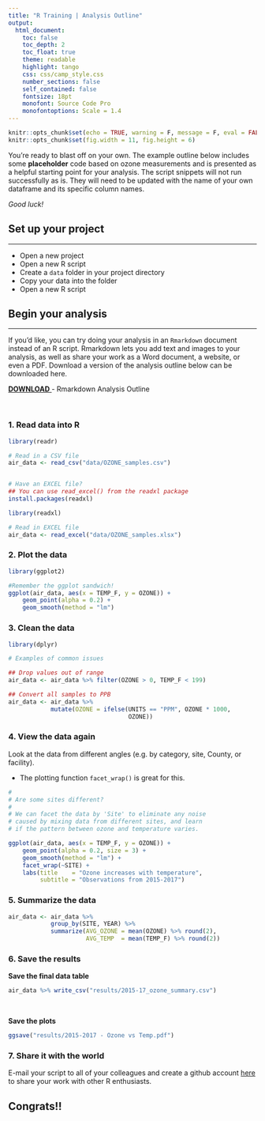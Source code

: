 ```yaml
---
title: "R Training | Analysis Outline"
output: 
  html_document:
    toc: false
    toc_depth: 2
    toc_float: true
    theme: readable
    highlight: tango
    css: css/camp_style.css
    number_sections: false
    self_contained: false
    fontsize: 18pt
    monofont: Source Code Pro
    monofontoptions: Scale = 1.4
---
```


```r
knitr::opts_chunk$set(echo = TRUE, warning = F, message = F, eval = FALSE)
knitr::opts_chunk$set(fig.width = 11, fig.height = 6) 
```


You're ready to blast off on your own. The example outline below includes some __placeholder__ code based on ozone measurements and is presented as a helpful starting point for your analysis. The script snippets will not run successfully as is. They will need to be updated with the name of your own dataframe and its specific column names.

_Good luck!_

## Set up your project
<hr>

- Open a new project
- Open a new R script
- Create a `data` folder in your project directory 
- Copy your data into the folder
- Open a new R script

## Begin your analysis
<hr>

If you'd like, you can try doing your analysis in an `Rmarkdown` document instead of an R script. Rmarkdown lets you add text and images to your analysis, as well as share your work as a Word document, a website, or even a PDF. Download a version of the analysis outline below can be downloaded here.


<a href="https://itep-r.netlify.com/R/Rmarkdown_outline.Rmd">
<span class = "btn_code_blue"> __DOWNLOAD__  </span></a> -  Rmarkdown Analysis Outline


<br>

### 1. Read data into R
```r
library(readr)

# Read in a CSV file
air_data <- read_csv("data/OZONE_samples.csv")


# Have an EXCEL file?
## You can use read_excel() from the readxl package
install.packages(readxl)

library(readxl)

# Read in EXCEL file
air_data <- read_excel("data/OZONE_samples.xlsx")

```

### 2. Plot the data
```r
library(ggplot2)

#Remember the ggplot sandwich!
ggplot(air_data, aes(x = TEMP_F, y = OZONE)) + 
    geom_point(alpha = 0.2) +
    geom_smooth(method = "lm")
```


### 3. Clean the data
```r
library(dplyr)

# Examples of common issues 

## Drop values out of range
air_data <- air_data %>% filter(OZONE > 0, TEMP_F < 199) 

## Convert all samples to PPB
air_data <- air_data %>% 
            mutate(OZONE = ifelse(UNITS == "PPM", OZONE * 1000, 
                                  OZONE)) 
```


### 4. View the data again

Look at the data from different angles (e.g. by category, site, County, or facility). 

- The plotting function `facet_wrap()` is great for this.

```r
#
# Are some sites different?  
#
# We can facet the data by 'Site' to eliminate any noise 
# caused by mixing data from different sites, and learn 
# if the pattern between ozone and temperature varies.

ggplot(air_data, aes(x = TEMP_F, y = OZONE)) + 
    geom_point(alpha = 0.2, size = 3) +
    geom_smooth(method = "lm") + 
    facet_wrap(~SITE) +
    labs(title    = "Ozone increases with temperature", 
         subtitle = "Observations from 2015-2017")
```


### 5. Summarize the data
```r
air_data <- air_data %>% 
            group_by(SITE, YEAR) %>% 
            summarize(AVG_OZONE = mean(OZONE) %>% round(2),
                      AVG_TEMP  = mean(TEMP_F) %>% round(2))
```


###  6. Save the results

__Save the final data table__
```r
air_data %>% write_csv("results/2015-17_ozone_summary.csv")
```


<br>

__Save the plots__
```r
ggsave("results/2015-2017 - Ozone vs Temp.pdf")
```



### 7. Share it with the world

E-mail your script to all of your colleagues and create a github account [here](https://github.com/) to share your work with other R enthusiasts. 


## Congrats!!

<br><br>

